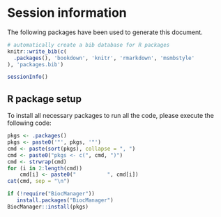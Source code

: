 # Session information

The following packages have been used to generate this document.

```r
# automatically create a bib database for R packages
knitr::write_bib(c(
  .packages(), 'bookdown', 'knitr', 'rmarkdown', 'msmbstyle'
), 'packages.bib')
```

```r
sessionInfo()
```

## R package setup {#sec-setup2}

To install all necessary packages to run all the code, please execute
the following code:

```r
pkgs <- .packages()
pkgs <- paste0('"', pkgs, '"')
cmd <- paste(sort(pkgs), collapse = ", ")
cmd <- paste0("pkgs <- c(", cmd, ")")
cmd <- strwrap(cmd)
for (i in 2:length(cmd))
    cmd[i] <- paste0("          ", cmd[i])
cat(cmd, sep = "\n")
```

```r
if (!require("BiocManager"))
   install.packages("BiocManager")
BiocManager::install(pkgs)
```
